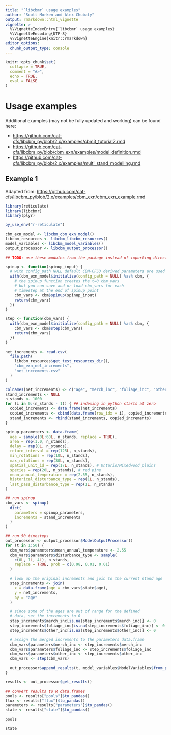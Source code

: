 ```yaml
---
title: "`libcbmr` usage examples"
author: "Scott Morken and Alex Chubaty"
output: rmarkdown::html_vignette
vignette: >
  %\VignetteIndexEntry{`libcbmr` usage examples}
  %\VignetteEncoding{UTF-8}
  %\VignetteEngine{knitr::rmarkdown}
editor_options: 
  chunk_output_type: console
---
```


```r
knitr::opts_chunk$set(
  collapse = TRUE,
  comment = "#>",
  echo = TRUE,
  eval = FALSE
)
```

# Usage examples

Additional examples (may not be fully updated and working) can be found here:

- <https://github.com/cat-cfs/libcbm_py/blob/2.x/examples/cbm3_tutorial2.rmd>
- <https://github.com/cat-cfs/libcbm_py/blob/cbm_exn/examples/model_definition.rmd>
- <https://github.com/cat-cfs/libcbm_py/blob/2.x/examples/multi_stand_modelling.rmd>

## Example 1

Adapted from: <https://github.com/cat-cfs/libcbm_py/blob/2.x/examples/cbm_exn/cbm_exn_example.rmd>

```r
library(reticulate)
library(libcbmr)
library(plyr)

py_use_env("r-reticulate")

cbm_exn_model <- libcbm_cbm_exn_model()
libcbm_resources <- libcbm_libcbm_resources()
model_variables <- libcbm_model_variables()
output_processor <- libcbm_output_processor()

## TODO: use these modules from the package instead of importing directly

spinup <- function(spinup_input) {
  # with config_path NULL default CBM-CFS3 derived parameters are used
  with(cbm_exn_model$initialize(config_path = NULL) %as% cbm, {
    # the spinup function creates the t=0 cbm_vars
    # but you can save and or load cbm_vars for each
    # timestep at the end of spinup point
    cbm_vars <- cbm$spinup(spinup_input)
    return(cbm_vars)
  })
}

step <- function(cbm_vars) {
  with(cbm_exn_model$initialize(config_path = NULL) %as% cbm, {
    cbm_vars <- cbm$step(cbm_vars)
    return(cbm_vars)
  })
}

net_increments <- read.csv(
  file.path(
    libcbm_resources$get_test_resources_dir(),
    "cbm_exn_net_increments",
    "net_increments.csv"
  )
)

colnames(net_increments) <- c("age", "merch_inc", "foliage_inc", "other_inc")
stand_increments <- NULL
n_stands <- 1000
for (i in 0:(n_stands - 1)) { ## indexing in python starts at zero
  copied_increments <- data.frame(net_increments)
  copied_increments <- cbind(data.frame(row_idx = i), copied_increments)
  stand_increments <- rbind(stand_increments, copied_increments)
}

spinup_parameters <- data.frame(
  age = sample(0L:60L, n_stands, replace = TRUE),
  area = rep(1.0, n_stands),
  delay = rep(0L, n_stands),
  return_interval = rep(125L, n_stands),
  min_rotations = rep(10L, n_stands),
  max_rotations = rep(30L, n_stands),
  spatial_unit_id = rep(17L, n_stands), # Ontario/Mixedwood plains
  species = rep(20L, n_stands), # red pine
  mean_annual_temperature = rep(2.55, n_stands),
  historical_disturbance_type = rep(1L, n_stands),
  last_pass_disturbance_type = rep(1L, n_stands)
)

## run spinup
cbm_vars <- spinup(
  dict(
    parameters = spinup_parameters,
    increments = stand_increments
  )
)

## run 50 timesteps
out_processor <- output_processor$ModelOutputProcessor()
for (t in 1:50) {
  cbm_vars$parameters$mean_annual_temperature <- 2.55
  cbm_vars$parameters$disturbance_type <- sample(
    c(0L, 1L, 4L), n_stands,
    replace = TRUE, prob = c(0.98, 0.01, 0.01)
  )

  # look up the original increments and join to the current stand age
  step_increments <- join(
    x = data.frame(age = cbm_vars$state$age),
    y = net_increments,
    by = "age"
  )

  # since some of the ages are out of range for the defined
  # data, set the increments to 0
  step_increments$merch_inc[is.na(step_increments$merch_inc)] <- 0
  step_increments$foliage_inc[is.na(step_increments$foliage_inc)] <- 0
  step_increments$other_inc[is.na(step_increments$other_inc)] <- 0

  # assign the merged increments to the parameters data.frame
  cbm_vars$parameters$merch_inc <- step_increments$merch_inc
  cbm_vars$parameters$foliage_inc <- step_increments$foliage_inc
  cbm_vars$parameters$other_inc <- step_increments$other_inc
  cbm_vars <- step(cbm_vars)

  out_processor$append_results(t, model_variables$ModelVariables$from_pandas(cbm_vars))
}

results <- out_processor$get_results()

## convert results to R data.frames
pools <- results["pools"]$to_pandas()
flux <- results["flux"]$to_pandas()
parameters <- results["parameters"]$to_pandas()
state <- results["state"]$to_pandas()

pools

state
```
